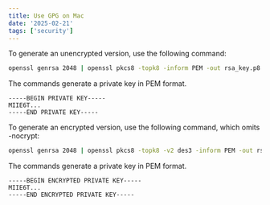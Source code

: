 ```yaml
---
title: Use GPG on Mac
date: '2025-02-21'
tags: ['security']
---
```


To generate an unencrypted version, use the following command:

```bash
openssl genrsa 2048 | openssl pkcs8 -topk8 -inform PEM -out rsa_key.p8 -nocrypt
```

The commands generate a private key in PEM format.

```
-----BEGIN PRIVATE KEY-----
MIIE6T...
-----END PRIVATE KEY-----
```

To generate an encrypted version, use the following command, which omits -nocrypt:

```bash
openssl genrsa 2048 | openssl pkcs8 -topk8 -v2 des3 -inform PEM -out rsa_key.p8
```

The commands generate a private key in PEM format.

```
-----BEGIN ENCRYPTED PRIVATE KEY-----
MIIE6T...
-----END ENCRYPTED PRIVATE KEY-----
```
